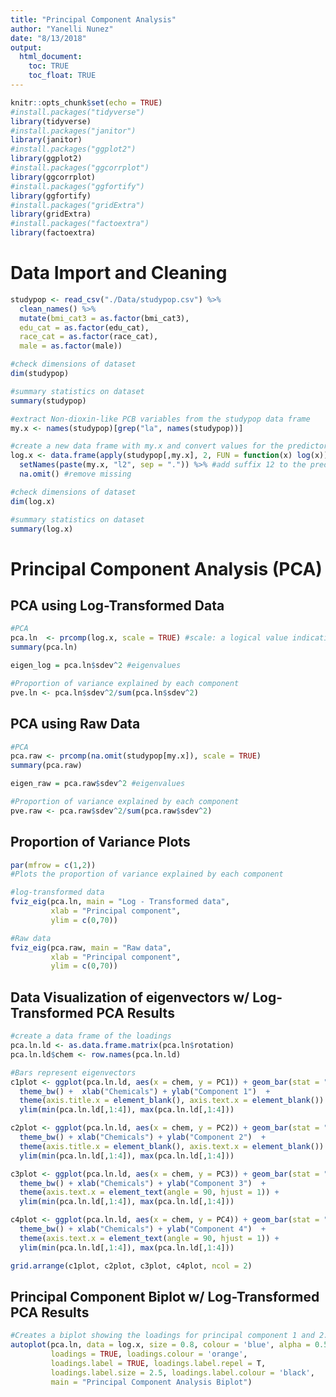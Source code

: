 ```yaml
---
title: "Principal Component Analysis"
author: "Yanelli Nunez"
date: "8/13/2018"
output: 
  html_document:
    toc: TRUE
    toc_float: TRUE
---
```


```r
knitr::opts_chunk$set(echo = TRUE)
#install.packages("tidyverse")
library(tidyverse)
#install.packages("janitor")
library(janitor)
#install.packages("ggplot2")
library(ggplot2)
#install.packages("ggcorrplot")
library(ggcorrplot)
#install.packages("ggfortify")
library(ggfortify)  
#install.packages("gridExtra")
library(gridExtra)
#install.packages("factoextra")
library(factoextra)

```

# Data Import and Cleaning

```r
studypop <- read_csv("./Data/studypop.csv") %>% 
  clean_names() %>% 
  mutate(bmi_cat3 = as.factor(bmi_cat3),
  edu_cat = as.factor(edu_cat),
  race_cat = as.factor(race_cat),
  male = as.factor(male))

#check dimensions of dataset
dim(studypop)

#summary statistics on dataset
summary(studypop)

#extract Non-dioxin-like PCB variables from the studypop data frame
my.x <- names(studypop)[grep("la", names(studypop))] 

#create a new data frame with my.x and convert values for the predictor variables to its natural log.
log.x <- data.frame(apply(studypop[,my.x], 2, FUN = function(x) log(x))) %>%
  setNames(paste(my.x, "l2", sep = ".")) %>% #add suffix 12 to the predictors' name
  na.omit() #remove missing

#check dimensions of dataset
dim(log.x)

#summary statistics on dataset
summary(log.x)
```

# Principal Component Analysis (PCA)

## PCA using Log-Transformed Data

```r
#PCA
pca.ln  <- prcomp(log.x, scale = TRUE) #scale: a logical value indicating whether the variables should be scaled to have unit variance before the analysis takes place
summary(pca.ln)

eigen_log = pca.ln$sdev^2 #eigenvalues

#Proportion of variance explained by each component
pve.ln <- pca.ln$sdev^2/sum(pca.ln$sdev^2)
```

## PCA using Raw Data

```r
#PCA
pca.raw <- prcomp(na.omit(studypop[my.x]), scale = TRUE) 
summary(pca.raw)

eigen_raw = pca.raw$sdev^2 #eigenvalues

#Proportion of variance explained by each component
pve.raw <- pca.raw$sdev^2/sum(pca.raw$sdev^2)
```

## Proportion of Variance Plots

```r
par(mfrow = c(1,2))
#Plots the proportion of variance explained by each component 

#log-transformed data
fviz_eig(pca.ln, main = "Log - Transformed data",
         xlab = "Principal component",
         ylim = c(0,70)) 

#Raw data
fviz_eig(pca.raw, main = "Raw data",
         xlab = "Principal component",
         ylim = c(0,70))

```


## Data Visualization of eigenvectors w/ Log-Transformed PCA Results

```r
#create a data frame of the loadings
pca.ln.ld <- as.data.frame.matrix(pca.ln$rotation)
pca.ln.ld$chem <- row.names(pca.ln.ld)

#Bars represent eigenvectors
c1plot <- ggplot(pca.ln.ld, aes(x = chem, y = PC1)) + geom_bar(stat = "identity") +
  theme_bw() +  xlab("Chemicals") + ylab("Component 1")  + 
  theme(axis.title.x = element_blank(), axis.text.x = element_blank()) + 
  ylim(min(pca.ln.ld[,1:4]), max(pca.ln.ld[,1:4]))

c2plot <- ggplot(pca.ln.ld, aes(x = chem, y = PC2)) + geom_bar(stat = "identity") +
  theme_bw() + xlab("Chemicals") + ylab("Component 2")  + 
  theme(axis.title.x = element_blank(), axis.text.x = element_blank()) + 
  ylim(min(pca.ln.ld[,1:4]), max(pca.ln.ld[,1:4]))

c3plot <- ggplot(pca.ln.ld, aes(x = chem, y = PC3)) + geom_bar(stat = "identity") +
  theme_bw() + xlab("Chemicals") + ylab("Component 3")  + 
  theme(axis.text.x = element_text(angle = 90, hjust = 1)) + 
  ylim(min(pca.ln.ld[,1:4]), max(pca.ln.ld[,1:4]))

c4plot <- ggplot(pca.ln.ld, aes(x = chem, y = PC4)) + geom_bar(stat = "identity") +
  theme_bw() + xlab("Chemicals") + ylab("Component 4")  + 
  theme(axis.text.x = element_text(angle = 90, hjust = 1)) + 
  ylim(min(pca.ln.ld[,1:4]), max(pca.ln.ld[,1:4]))

grid.arrange(c1plot, c2plot, c3plot, c4plot, ncol = 2)
```

## Principal Component Biplot w/ Log-Transformed PCA Results

```r
#Creates a biplot showing the loadings for principal component 1 and 2. 
autoplot(pca.ln, data = log.x, size = 0.8, colour = 'blue', alpha = 0.5,
         loadings = TRUE, loadings.colour = 'orange',
         loadings.label = TRUE, loadings.label.repel = T, 
         loadings.label.size = 2.5, loadings.label.colour = 'black',
         main = "Principal Component Analysis Biplot")
```



